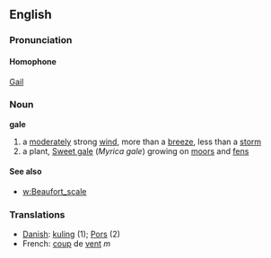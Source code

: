 ==English==
===Pronunciation===

====Homophone====
[[Gail]]

===Noun===
'''gale'''
#a [[moderate]]ly strong [[wind]], more than a [[breeze]], less than a [[storm]]
#a plant, [[Sweet gale]] (''Myrica gale'') growing on [[moor]]s and [[fen]]s

====See also====
*[[w:Beaufort_scale]]

===Translations===
*[[Danish]]: [[kuling]] (1); [[Pors]] (2)
*French: [[coup]] de [[vent]] ''m''
